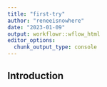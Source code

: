 ```yaml
---
title: "first-try"
author: "reneeisnowhere"
date: "2023-01-09"
output: workflowr::wflow_html
editor_options:
  chunk_output_type: console
---
```


## Introduction

```r

```

